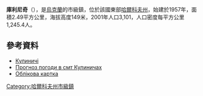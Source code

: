 {{no footnotes|time=2015-09-16T01:00:13+00:00}}
{{coord|49|58|48|N|36|22|53|E|scale:30000_region:UA|display=title}}

'''庫利尼奇'''（{{lang-uk|Кулиничі}}），是[[烏克蘭|烏克蘭]]的市級鎮，位於該國東部[[哈爾科夫州|哈爾科夫州]]，始建於1957年，面積2.49平方公里，海拔高度149米，2001年人口3,101，人口密度每平方公里1,245.4人。

==參考資料==
*[http://w1.c1.rada.gov.ua/pls/z7502/A005?rdat1=02.04.2012&rf7571=34023 Кулиничі]{{dead link|date=2018年2月 |bot=InternetArchiveBot |fix-attempted=yes }}
* [http://weather.in.ua/ua/har'kovskaja/12705 Прогноз погоди в смт Кулиничах] {{Wayback|url=http://weather.in.ua/ua/har%27kovskaja/12705 |date=20220524165156 }}
* [http://gska2.rada.gov.ua/pls/z7502/A005?rdat1=20.08.2008&rf7571=34023 Облікова картка]{{dead link|date=2018年2月 |bot=InternetArchiveBot |fix-attempted=yes }}

{{DEFAULTSORT:Кулиничі}}
[[Category:哈爾科夫州市級鎮|Category:哈爾科夫州市級鎮]]


{{Kharkiv-geo-stub}}